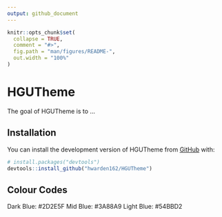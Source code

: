 ```yaml
---
output: github_document
---
```


<!-- README.md is generated from README.Rmd. Please edit that file -->

```r
knitr::opts_chunk$set(
  collapse = TRUE,
  comment = "#>",
  fig.path = "man/figures/README-",
  out.width = "100%"
)
```

# HGUTheme

<!-- badges: start -->
<!-- badges: end -->

The goal of HGUTheme is to ...

## Installation

You can install the development version of HGUTheme from [GitHub](https://github.com/) with:

``` r
# install.packages("devtools")
devtools::install_github("hwarden162/HGUTheme")
```

## Colour Codes

Dark Blue: #2D2E5F
Mid Blue: #3A88A9
Light Blue: #54BBD2
